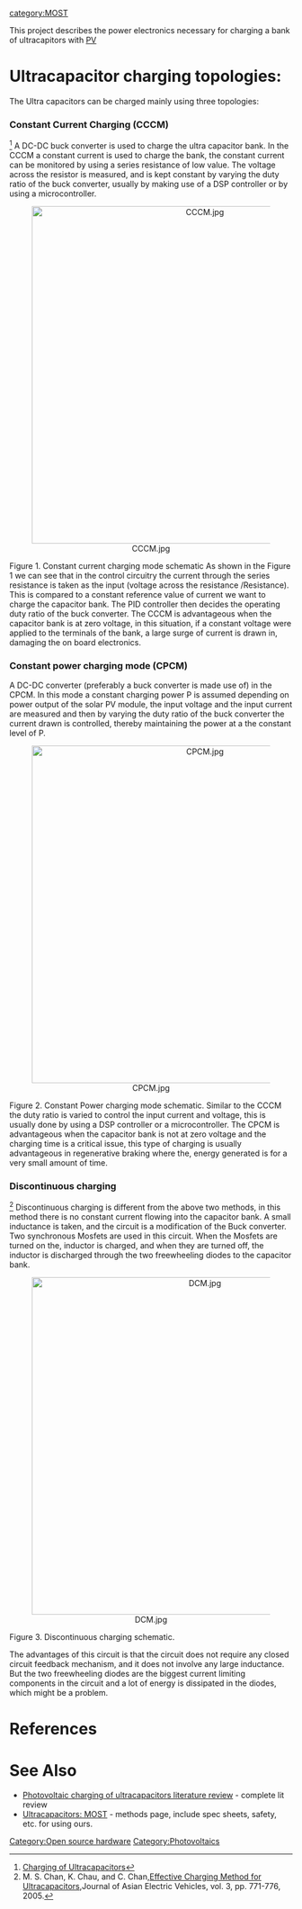 {{MOST}}
[[category:MOST]]
[[Category:Open source hardware]]
[[Category:Photovoltaics]]

This project describes the power electronics necessary for charging a bank of ultracapitors with [[PV]]

=Ultracapacitor charging topologies:= 

The Ultra capacitors can be charged mainly using three topologies:
===	Constant Current Charging (CCCM)=== 
<ref>[http://www.maxwell.com/products/ultracapacitors/docs/an-010_charging_ultracaps.pdf Charging of Ultracapacitors]</ref>
A DC-DC buck converter is used to charge the ultra capacitor bank. In the CCCM a constant current is used to charge the bank, the constant current can be monitored by using a series resistance of low value. The voltage across the resistor is measured, and is kept constant by varying the duty ratio of the buck converter, usually by making use of a DSP controller or by using a microcontroller.
 
<center>[[File:CCCM.jpg|600px]]</center>

Figure 1. Constant current charging mode schematic
As shown in the Figure 1 we can see that in the control circuitry the current through the series resistance is taken as the input (voltage across the resistance /Resistance). This is compared to a constant reference value of current we want to charge the capacitor bank. The PID controller then decides the operating duty ratio of the buck converter.
The CCCM is advantageous when the capacitor bank is at zero voltage, in this situation, if a constant voltage were applied to the terminals of the bank, a large surge of current is drawn in, damaging the on board electronics. 

===Constant power charging mode (CPCM)===

A DC-DC converter (preferably a buck converter is made use of) in the CPCM. In this mode a constant charging power P is assumed depending on power output of the solar PV module, the input voltage and the input current are measured and then by varying the duty ratio of the buck converter the current drawn is controlled, thereby maintaining the power at a the constant level of P.
 
<center>[[File:CPCM.jpg|600px]]</center>
Figure 2. Constant Power charging mode schematic.
Similar to the CCCM the duty ratio is varied to control the input current and voltage, this is usually done by using a DSP controller or a microcontroller. 
The CPCM is advantageous when the capacitor bank is not at zero voltage and the charging time is a critical issue, this type of charging is usually advantageous in regenerative braking where the, energy generated is for a very small amount of time.

===Discontinuous charging === 
<ref> M. S. Chan, K. Chau, and C. Chan,[https://www.jstage.jst.go.jp/article/jaev/3/2/3_2_771/_pdf Effective Charging Method for Ultracapacitors],Journal of Asian Electric Vehicles, vol. 3, pp. 771-776, 2005.</ref>
Discontinuous charging is different from the above two methods, in this method there is no constant current flowing into the capacitor bank. A small inductance is taken, and the circuit is a modification of the Buck converter. Two synchronous Mosfets are used in this circuit. When the Mosfets are turned on the, inductor is charged, and when they are turned off, the inductor is discharged through the two freewheeling diodes to the capacitor bank. 
<center>[[File:DCM.jpg|600px]]</center> 

Figure 3. Discontinuous charging schematic. 

The advantages of this circuit is that the circuit does not require any closed circuit feedback mechanism, and it does not involve any large inductance. But the two freewheeling diodes are the biggest current limiting components in the circuit and a lot of energy is dissipated in the diodes, which might be a problem.

=References=
<references/>

=See Also=
* [[Photovoltaic charging of ultracapacitors literature review]] - complete lit review
* [[Ultracapacitors: MOST]] - methods page, include spec sheets, safety, etc. for using ours.